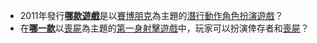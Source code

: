 * 2011年發行'''[[駭客入侵：人類革命|哪款遊戲]]'''是以[[賽博朋克|賽博朋克]]為主題的[[隱蔽類遊戲|潛行]][[動作角色扮演遊戲|動作角色扮演遊戲]]？ 
* 在'''[[Left_4_Dead|哪一款]]'''以[[喪屍|喪屍]]為主題的[[第一身射擊遊戲|第一身射擊遊戲]]中，玩家可以扮演倖存者和[[喪屍|喪屍]]？